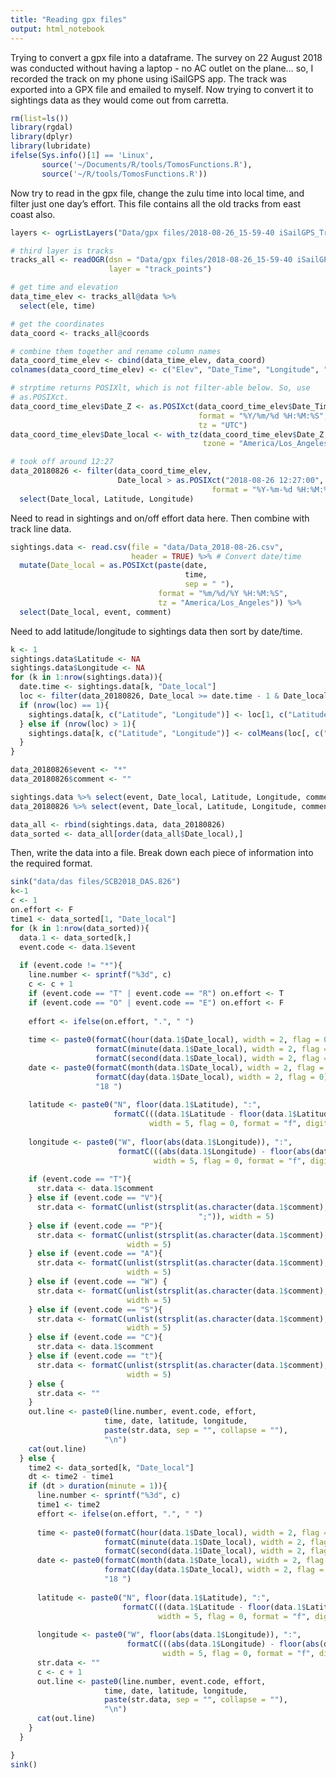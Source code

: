 ```yaml
---
title: "Reading gpx files"
output: html_notebook
---
```


Trying to convert a gpx file into a dataframe. The survey on 22 August 2018 was conducted without having a laptop - no AC outlet on the plane... so, I recorded the track on my phone using iSailGPS app. The track was exported into a GPX file and emailed to myself. Now trying to convert it to sightings data as they would come out from carretta.

```r
rm(list=ls())
library(rgdal)
library(dplyr)
library(lubridate)
ifelse(Sys.info()[1] == 'Linux',
       source('~/Documents/R/tools/TomosFunctions.R'),
       source('~/R/tools/TomosFunctions.R'))

```

Now try to read in the gpx file, change the zulu time into local time, and filter just one day's effort. This file contains all the old tracks from east coast also. 

```r
layers <- ogrListLayers("Data/gpx files/2018-08-26_15-59-40 iSailGPS_Track.gpx")

# third layer is tracks
tracks_all <- readOGR(dsn = "Data/gpx files/2018-08-26_15-59-40 iSailGPS_Track.gpx",
                      layer = "track_points")

# get time and elevation
data_time_elev <- tracks_all@data %>%
  select(ele, time)

# get the coordinates
data_coord <- tracks_all@coords

# combine them together and rename column names
data_coord_time_elev <- cbind(data_time_elev, data_coord)
colnames(data_coord_time_elev) <- c("Elev", "Date_Time", "Longitude", "Latitude")

# strptime returns POSIXlt, which is not filter-able below. So, use
# as.POSIXct.
data_coord_time_elev$Date_Z <- as.POSIXct(data_coord_time_elev$Date_Time,
                                          format = "%Y/%m/%d %H:%M:%S", 
                                          tz = "UTC") 
data_coord_time_elev$Date_local <- with_tz(data_coord_time_elev$Date_Z, 
                                           tzone = "America/Los_Angeles")

# took off around 12:27
data_20180826 <- filter(data_coord_time_elev,
                        Date_local > as.POSIXct("2018-08-26 12:27:00", 
                                             format = "%Y-%m-%d %H:%M:%S")) %>%
  select(Date_local, Latitude, Longitude)

```

Need to read in sightings and on/off effort data here. Then combine with track line data.
```r
sightings.data <- read.csv(file = "data/Data_2018-08-26.csv",
                           header = TRUE) %>% # Convert date/time
  mutate(Date_local = as.POSIXct(paste(date, 
                                       time, 
                                       sep = " "),
                                 format = "%m/%d/%Y %H:%M:%S",
                                 tz = "America/Los_Angeles")) %>%
  select(Date_local, event, comment)

```

Need to add latitude/longitude to sightings data then sort by date/time.

```r
k <- 1
sightings.data$Latitude <- NA
sightings.data$Longitude <- NA
for (k in 1:nrow(sightings.data)){
  date.time <- sightings.data[k, "Date_local"]
  loc <- filter(data_20180826, Date_local >= date.time - 1 & Date_local <= date.time + 1)
  if (nrow(loc) == 1){
    sightings.data[k, c("Latitude", "Longitude")] <- loc[1, c("Latitude", "Longitude")]
  } else if (nrow(loc) > 1){
    sightings.data[k, c("Latitude", "Longitude")] <- colMeans(loc[, c("Latitude", "Longitude")])
  } 
}

data_20180826$event <- "*"
data_20180826$comment <- ""

sightings.data %>% select(event, Date_local, Latitude, Longitude, comment) -> sightings.data
data_20180826 %>% select(event, Date_local, Latitude, Longitude, comment) -> data_20180826

data_all <- rbind(sightings.data, data_20180826)
data_sorted <- data_all[order(data_all$Date_local),]
```

Then, write the data into a file. Break down each piece of information into the required format.

```r

sink("data/das files/SCB2018_DAS.826")
k<-1
c <- 1
on.effort <- F
time1 <- data_sorted[1, "Date_local"]
for (k in 1:nrow(data_sorted)){
  data.1 <- data_sorted[k,]
  event.code <- data.1$event
  
  if (event.code != "*"){
    line.number <- sprintf("%3d", c)
    c <- c + 1
    if (event.code == "T" | event.code == "R") on.effort <- T
    if (event.code == "O" | event.code == "E") on.effort <- F
    
    effort <- ifelse(on.effort, ".", " ")
    
    time <- paste0(formatC(hour(data.1$Date_local), width = 2, flag = 0),
                   formatC(minute(data.1$Date_local), width = 2, flag = 0),
                   formatC(second(data.1$Date_local), width = 2, flag = 0), " ")
    date <- paste0(formatC(month(data.1$Date_local), width = 2, flag = 0),
                   formatC(day(data.1$Date_local), width = 2, flag = 0),
                   "18 ")
    
    latitude <- paste0("N", floor(data.1$Latitude), ":",
                       formatC(((data.1$Latitude - floor(data.1$Latitude)) * 60), 
                               width = 5, flag = 0, format = "f", digits = 2), " ")
    
    longitude <- paste0("W", floor(abs(data.1$Longitude)), ":",
                        formatC(((abs(data.1$Longitude) - floor(abs(data.1$Longitude))) * 60), 
                                width = 5, flag = 0, format = "f", digits = 2), " ")
    
    if (event.code == "T"){
      str.data <- data.1$comment
    } else if (event.code == "V"){
      str.data <- formatC(unlist(strsplit(as.character(data.1$comment), 
                                          ";")), width = 5)
    } else if (event.code == "P"){
      str.data <- formatC(unlist(strsplit(as.character(data.1$comment), ";")), 
                          width = 5)
    } else if (event.code == "A"){
      str.data <- formatC(unlist(strsplit(as.character(data.1$comment), ";")), 
                          width = 5)
    } else if (event.code == "W") {
      str.data <- formatC(unlist(strsplit(as.character(data.1$comment), ";")), 
                          width = 5)
    } else if (event.code == "S"){
      str.data <- formatC(unlist(strsplit(as.character(data.1$comment), ";")), 
                          width = 5)
    } else if (event.code == "C"){
      str.data <- data.1$comment
    } else if (event.code == "t"){
      str.data <- formatC(unlist(strsplit(as.character(data.1$comment), ";")), 
                          width = 5)
    } else {
      str.data <- ""
    }
    out.line <- paste0(line.number, event.code, effort,
                     time, date, latitude, longitude, 
                     paste(str.data, sep = "", collapse = ""),
                     "\n")
    cat(out.line)
  } else {
    time2 <- data_sorted[k, "Date_local"]
    dt <- time2 - time1
    if (dt > duration(minute = 1)){
      line.number <- sprintf("%3d", c)
      time1 <- time2
      effort <- ifelse(on.effort, ".", " ")
      
      time <- paste0(formatC(hour(data.1$Date_local), width = 2, flag = 0),
                     formatC(minute(data.1$Date_local), width = 2, flag = 0),
                     formatC(second(data.1$Date_local), width = 2, flag = 0), " ")
      date <- paste0(formatC(month(data.1$Date_local), width = 2, flag = 0),
                     formatC(day(data.1$Date_local), width = 2, flag = 0),
                     "18 ")
      
      latitude <- paste0("N", floor(data.1$Latitude), ":",
                         formatC(((data.1$Latitude - floor(data.1$Latitude)) * 60), 
                                 width = 5, flag = 0, format = "f", digits = 2), " ")
      
      longitude <- paste0("W", floor(abs(data.1$Longitude)), ":",
                          formatC(((abs(data.1$Longitude) - floor(abs(data.1$Longitude))) * 60), 
                                  width = 5, flag = 0, format = "f", digits = 2), " ")
      str.data <- ""
      c <- c + 1
      out.line <- paste0(line.number, event.code, effort,
                     time, date, latitude, longitude, 
                     paste(str.data, sep = "", collapse = ""),
                     "\n")
      cat(out.line)
    }
  }

}
sink()

```


